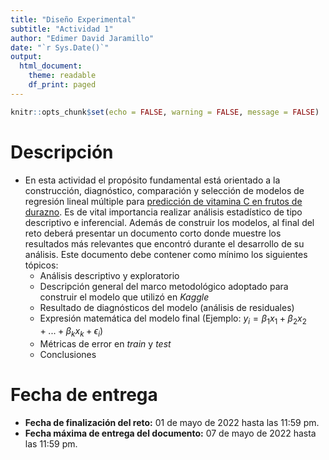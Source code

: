 ```yaml
---
title: "Diseño Experimental"
subtitle: "Actividad 1"
author: "Edimer David Jaramillo"
date: "`r Sys.Date()`"
output:
  html_document:
    theme: readable
    df_print: paged
---
```


```r
knitr::opts_chunk$set(echo = FALSE, warning = FALSE, message = FALSE)
```

# Descripción

- En esta actividad el propósito fundamental está orientado a la construcción, diagnóstico, comparación y selección de modelos de regresión lineal múltiple para [predicción de vitamina C en frutos de durazno](https://www.kaggle.com/competitions/reto-duraznos-udea/overview#). Es de vital importancia realizar análisis estadístico de tipo descriptivo e inferencial. Además de construir los modelos, al final del reto deberá presentar un documento corto donde muestre los resultados más relevantes que encontró durante el desarrollo de su análisis. Este documento debe contener como mínimo los siguientes tópicos:
  - Análisis descriptivo y exploratorio
  - Descripción general del marco metodológico adoptado para construir el modelo que utilizó en *Kaggle*
  - Resultado de diagnósticos del modelo (análisis de residuales)
  - Expresión matemática del modelo final (Ejemplo: $y_i = \beta_1 x_1 + \beta_2 x_2 + ... + \beta_k x_k + \epsilon_i$)
  - Métricas de error en *train* y *test*
  - Conclusiones

# Fecha de entrega

- **Fecha de finalización del reto:** 01 de mayo de 2022 hasta las 11:59 pm.
- **Fecha máxima de entrega del documento:** 07 de mayo de 2022 hasta las 11:59 pm.
